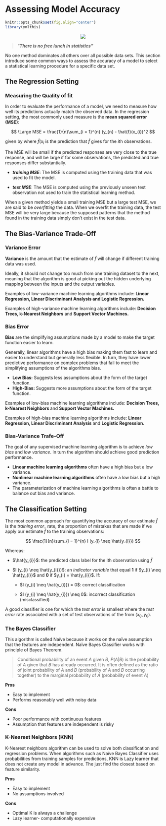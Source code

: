 # Assessing Model Accuracy

```r
knitr::opts_chunk$set(fig.align="center")
library(ymlthis)
```

<center>![](img/illos/01-accuracy.png)</center>


> _"**There is no free lunch in statistics"**_

No one method dominates all others over all possible data sets. This section introduce some common ways to assess the accuracy of a model to select a statistical learning procedure for a specific data set.


## The Regression Setting

### Measuring the Quality of fit

In order to evaluate the performance of a model, we need to measure how well its predictions actually match the observed data. In the regression setting, the most commonly used measure is the **mean squared error (MSE)**:

:::formula
$$
\Large MSE = \frac{1}{n}\sum_{i = 1}^{n} (y_{n} - \hat{f}(x_{i})^2
$$
:::

given by where $\hat{f}(x_{i}$ is the prediction that $\hat{f}$ gives for the $i$th observations.

The MSE will be small if the predicted responses are very close to the true response, and will be large if for some observations, the predicted and true responses differ substantially.

* _**training MSE**_: The MSE is computed using the training data that was used to fit the model.

* _**test MSE**_: The MSE is computed using the previously unseen test observation not used to train the statistical learning method.

When a given method yields a small training MSE but a large test MSE, we are said to be _overfitting_ the data. When we overfit the training data, the test MSE will be very large because the supposed patterns that the method found in the training data simply don't exist in the test data.

## The Bias-Variance Trade-Off

### Variance Error

**Variance** is the amount that the estimate of $\hat{f}$ will change if different training data was used.

Ideally, it should not change too much from one training dataset to the next, meaning that the algorithm is good at picking out the hidden underlying mapping between the inputs and the output variables.

:::hat
Examples of low-variance machine learning algorithms include: **Linear Regression, Linear Discriminant Analysis and Logistic Regression.**

Examples of high-variance machine learning algorithms include: **Decision Trees, k-Nearest Neighbors** and **Support Vector Machines.**
:::

### Bias Error

**Bias** are the simplifying assumptions made by a model to make the target function easier to learn.

Generally, linear algorithms have a high bias making them fast to learn and easier to understand but generally less flexible. In turn, they have lower predictive performance on complex problems that fail to meet the simplifying assumptions of the algorithms bias.

* **Low Bias:** Suggests less assumptions about the form of the target function.
* **High-Bias:** Suggests more assumptions about the form of the target function.

:::hat
Examples of low-bias machine learning algorithms include: **Decision Trees, k-Nearest Neighbors **and **Support Vector Machines.**

Examples of high-bias machine learning algorithms include: **Linear Regression, Linear Discriminant Analysis** and **Logistic Regression.**
:::


### **Bias-Variance Trafe-Off**

The goal of any supervised machine learning algorithm is to achieve _low bias_ and _low variance_. In turn the algorithm should achieve good prediction performance.

:::tip
* **Linear machine learning algorithms** often have a high bias but a low variance.
* **Nonlinear machine learning algorithms** often have a low bias but a high variance.
* The parameterization of machine learning algorithms is often a battle to balance out bias and variance.
:::

## The Classification Setting

The most common approach for quantifying the accuracy of our estimate $\hat{f}$ is the _training error_\_ rate, the proportion of mistakes that are made if we apply our estimate $\hat{f}$ to the training observations:

:::formula
$$
\frac{1}{n}\sum_{i = 1}^{n} I (y_{i} \neq \hat{y_{i}})
$$
:::

Whereas:

* $\hat{y_{i}}$: the predicted class label for the ith observation using $\hat{f}$

* $I (y_{i} \neq \hat{y_{i}})$: an _indicator variable_ that equal **1** if $y_{i} \neq \hat{y_{i}}$ and **0** if $y_{i} = \hat{y_{i}}$. If:

  * $I (y_{i} \neq \hat{y_{i}}) = 0$: correct classification
  
  * $I (y_{i} \neq \hat{y_{i}}) \neq 0$: incorrect classification (misclassified)

A good classifier is one for which the _test error_ is smallest where the _test error_ rate associated with a set of test observations of the from $(x_{0}, y_{0})$.

### The Bayes Classifier

This algorithm is called Naïve because it works on the naïve assumption that the features are independent. Naïve Bayes Classifier works with principle of Bayes Theorem.

> Conditional probability of an event $A$ given $B$, $P(A|B)$ is the probability of $A$ given that $B$ has already occurred. It is often defined as the ratio of joint probability of $A$ and $B$ (probability of $A$ and $B$ occurring together) to the marginal probability of $A$ (probability of event $A$)

:::tip
  **Pros**

  * Easy to implement
  * Performs reasonably well with noisy data

  **Cons**

  * Poor performance with continuous features
  * Assumption that features are independent is risky


:::

### K-Nearest Neighbors (KNN)

K-Nearest neighbors algorithm can be used to solve both classification and regression problems. When algorithms such as Naïve Bayes Classifier uses probabilities from training samples for predictions, KNN is Lazy learner that does not create any model in advance. The just find the closest based on feature similarity.

:::tip
  **Pros**

  * Easy to implement
  * No assumptions involved

  **Cons**

  * Optimal K is always a challenge
  * Lazy learner- computationally expensive
:::
